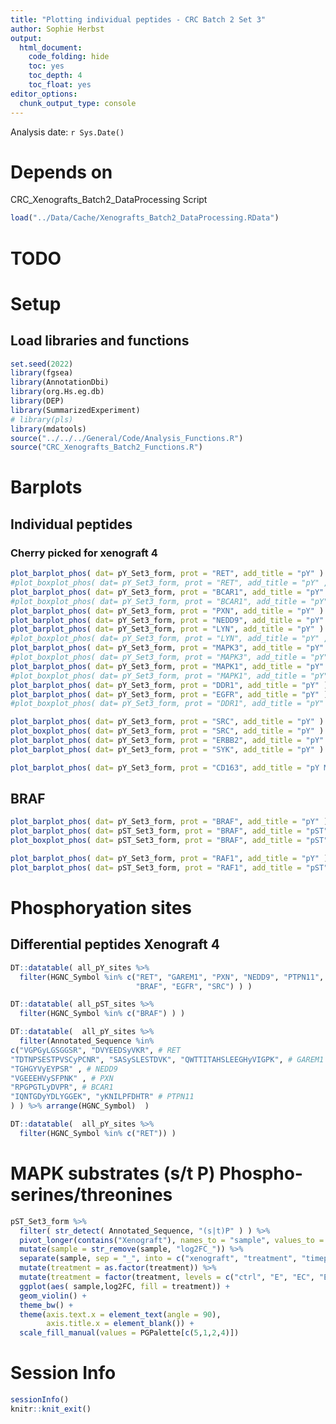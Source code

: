 ```yaml
---
title: "Plotting individual peptides - CRC Batch 2 Set 3"
author: Sophie Herbst
output:
  html_document:
    code_folding: hide
    toc: yes
    toc_depth: 4
    toc_float: yes
editor_options: 
  chunk_output_type: console
---
```

Analysis date: `r Sys.Date()`

# Depends on
CRC_Xenografts_Batch2_DataProcessing Script

```r
load("../Data/Cache/Xenografts_Batch2_DataProcessing.RData")
```

# TODO

# Setup
## Load libraries and functions
```r
set.seed(2022)
library(fgsea)
library(AnnotationDbi)
library(org.Hs.eg.db)
library(DEP)
library(SummarizedExperiment)
# library(pls)
library(mdatools)
source("../../../General/Code/Analysis_Functions.R")
source("CRC_Xenografts_Batch2_Functions.R")
```

# Barplots

## Individual peptides
### Cherry picked for xenograft 4
```r
plot_barplot_phos( dat= pY_Set3_form, prot = "RET", add_title = "pY" )
#plot_boxplot_phos( dat= pY_Set3_form, prot = "RET", add_title = "pY" , specific_peptide = "RRDyLDLAASTPSDSLIYDDGLSEEETPLVDCNNAPLPR")
plot_barplot_phos( dat= pY_Set3_form, prot = "BCAR1", add_title = "pY" )
#plot_boxplot_phos( dat= pY_Set3_form, prot = "BCAR1", add_title = "pY" , specific_peptide = "HLLAPGPQDIyDVPPVR")
plot_barplot_phos( dat= pY_Set3_form, prot = "PXN", add_title = "pY" )
plot_barplot_phos( dat= pY_Set3_form, prot = "NEDD9", add_title = "pY" )
plot_barplot_phos( dat= pY_Set3_form, prot = "LYN", add_title = "pY" )
#plot_boxplot_phos( dat= pY_Set3_form, prot = "LYN", add_title = "pY" , specific_peptide = "AEERPTFDYLQSVLDDFyTATEGQYQQQP")
plot_barplot_phos( dat= pY_Set3_form, prot = "MAPK3", add_title = "pY" )
#plot_boxplot_phos( dat= pY_Set3_form, prot = "MAPK3", add_title = "pY" , specific_peptide = "IADPEHDHTGFLtEyVATR")
plot_barplot_phos( dat= pY_Set3_form, prot = "MAPK1", add_title = "pY" )
#plot_boxplot_phos( dat= pY_Set3_form, prot = "MAPK1", add_title = "pY" , specific_peptide = "VADPDHDHTGFLtEyVATR")
plot_barplot_phos( dat= pY_Set3_form, prot = "DDR1", add_title = "pY" )
plot_barplot_phos( dat= pY_Set3_form, prot = "EGFR", add_title = "pY" )
#plot_boxplot_phos( dat= pY_Set3_form, prot = "DDR1", add_title = "pY" , specific_peptide = "")

plot_barplot_phos( dat= pY_Set3_form, prot = "SRC", add_title = "pY" )
plot_boxplot_phos( dat= pY_Set3_form, prot = "SRC", add_title = "pY" )
plot_barplot_phos( dat= pY_Set3_form, prot = "ERBB2", add_title = "pY" )
plot_barplot_phos( dat= pY_Set3_form, prot = "SYK", add_title = "pY" )

plot_barplot_phos( dat= pY_Set3_form, prot = "CD163", add_title = "pY Monocyte/macrophage marker" )
```

## BRAF
```r
plot_barplot_phos( dat= pY_Set3_form, prot = "BRAF", add_title = "pY" )
plot_barplot_phos( dat= pST_Set3_form, prot = "BRAF", add_title = "pST" )
plot_boxplot_phos( dat= pST_Set3_form, prot = "BRAF", add_title = "pST" )

plot_barplot_phos( dat= pY_Set3_form, prot = "RAF1", add_title = "pY" )
plot_barplot_phos( dat= pST_Set3_form, prot = "RAF1", add_title = "pST" )
```

# Phosphoryation sites
## Differential peptides Xenograft 4
```r
DT::datatable( all_pY_sites %>% 
  filter(HGNC_Symbol %in% c("RET", "GAREM1", "PXN", "NEDD9", "PTPN11", "BCAR1", 
                            "BRAF", "EGFR", "SRC") ) )

DT::datatable( all_pST_sites %>% 
  filter(HGNC_Symbol %in% c("BRAF") ) )

DT::datatable(  all_pY_sites %>% 
  filter(Annotated_Sequence %in%
c("VGPGyLGSGGSR", "DVYEEDSyVKR", # RET
"TDTNPSESTPVSCyPCNR", "SASySLESTDVK", "QWTTITAHSLEEGHyVIGPK", # GAREM1
"TGHGYVyEYPSR" , # NEDD9
"VGEEEHVySFPNK" , # PXN
"RPGPGTLyDVPR", # BCAR1
"IQNTGDyYDLYGGEK", "yKNILPFDHTR" # PTPN11
) ) %>% arrange(HGNC_Symbol)  )

DT::datatable(  all_pY_sites %>% 
  filter(HGNC_Symbol %in% c("RET")) )
```

# MAPK substrates (s/t P) Phospho-serines/threonines
```r
pST_Set3_form %>%
  filter( str_detect( Annotated_Sequence, "(s|t)P" ) ) %>%
  pivot_longer(contains("Xenograft"), names_to = "sample", values_to = "log2FC") %>%
  mutate(sample = str_remove(sample, "log2FC_")) %>%
  separate(sample, sep = "_", into = c("xenograft", "treatment", "timepoint", "replicate", "set"  ), remove = F) %>%
  mutate(treatment = as.factor(treatment)) %>%
  mutate(treatment = factor(treatment, levels = c("ctrl", "E", "EC", "EBC"))) %>%
  ggplot(aes( sample,log2FC, fill = treatment)) +
  geom_violin() +
  theme_bw() +
  theme(axis.text.x = element_text(angle = 90),
        axis.title.x = element_blank()) +
  scale_fill_manual(values = PGPalette[c(5,1,2,4)]) 
```

# Session Info
```r
sessionInfo()
knitr::knit_exit()
```
